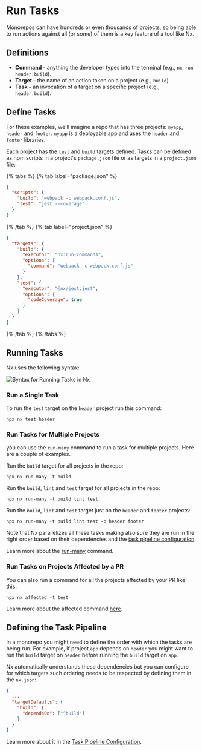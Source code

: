 # Run Tasks

Monorepos can have hundreds or even thousands of projects, so being able to run actions against all (or some) of
them is a key feature of a tool like Nx.

## Definitions

- **Command -** anything the developer types into the terminal (e.g., `nx run header:build`).
- **Target -** the name of an action taken on a project (e.g., `build`)
- **Task -** an invocation of a target on a specific project (e.g., `header:build`).

## Define Tasks

For these examples, we'll imagine a repo that has three projects: `myapp`, `header` and `footer`. `myapp` is a deployable app and uses the `header` and `footer` libraries.

Each project has the `test` and `build` targets defined. Tasks can be defined as npm scripts in a project's `package.json` file or as targets in a `project.json` file:

{% tabs %}
{% tab label="package.json" %}

```json {% fileName="package.json" %}
{
  "scripts": {
    "build": "webpack -c webpack.conf.js",
    "test": "jest --coverage"
  }
}
```

{% /tab %}
{% tab label="project.json" %}

```json {% fileName="project.json" %}
{
  "targets": {
    "build": {
      "executor": "nx:run-commands",
      "options": {
        "command": "webpack -c webpack.conf.js"
      }
    },
    "test": {
      "executor": "@nx/jest:jest",
      "options": {
        "codeCoverage": true
      }
    }
  }
}
```

{% /tab %}
{% /tabs %}

## Running Tasks

Nx uses the following syntax:

![Syntax for Running Tasks in Nx](/shared/images/run-target-syntax.svg)

### Run a Single Task

To run the `test` target on the `header` project run this command:

```shell
npx nx test header
```

### Run Tasks for Multiple Projects

you can use the `run-many` command to run a task for multiple projects. Here are a couple of examples.

Run the `build` target for all projects in the repo:

```shell
npx nx run-many -t build
```

Run the `build`, `lint` and `test` target for all projects in the repo:

```shell
npx nx run-many -t build lint test
```

Run the `build`, `lint` and `test` target just on the `header` and `footer` projects:

```shell
npx nx run-many -t build lint test -p header footer
```

Note that Nx parallelizes all these tasks making also sure they are run in the right order based on their dependencies and the [task pipeline configuration](/concepts/task-pipeline-configuration).

Learn more about the [run-many](/packages/nx/documents/run-many) command.

### Run Tasks on Projects Affected by a PR

You can also run a command for all the projects affected by your PR like this:

```shell
npx nx affected -t test
```

Learn more about the affected command [here](/concepts/affected).

## Defining the Task Pipeline

In a monorepo you might need to define the order with which the tasks are being run. For example, if project `app` depends on `header` you might want to run the `build` target on `header` before running the `build` target on `app`.

Nx automatically understands these dependencies but you can configure for which targets such ordering needs to be respected by defining them in the `nx.json`:

```json {% fileName="nx.json" %}
{
  ...
  "targetDefaults": {
    "build": {
      "dependsOn": ["^build"]
    }
  }
}
```

Learn more about it in the [Task Pipeline Configuration](/concepts/task-pipeline-configuration).
